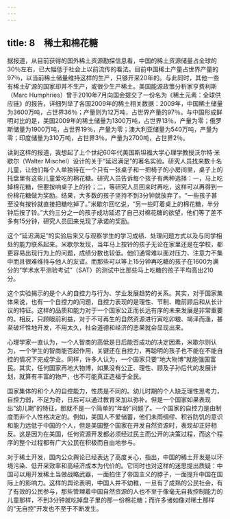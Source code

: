 ```yaml
---
---
---
```

title: 8　稀土和棉花糖
---




据报道，从目前获得的国外稀土资源勘探信息看，中国的稀土资源储量占全球的30％左右，已大幅低于社会上以前流传的看法。目前中国稀土产量占世界产量的97％，以当前稀土储量维持这样的生产，只够开采20年的。与此同时，其他一些有稀土矿源的国家却并不生产，或很少生产稀土。美国能源政策分析家亨费利斯（Marc Humphries）曾于2010年7月向国会提交了一份名为《稀土元素：全球供应链》的报告，详细列举了各国2009年的稀土相关数据：2009年，中国稀土储量为3600万吨，占世界36％；产量则为12万吨，占世界产量的97％。与中国形成鲜明对比的是，美国2009年的稀土储量为1300万吨，占世界13％，产量为零；俄罗斯储量为1900万吨，占世界19％，产量为零；澳大利亚储量为540万吨，产量为零；印度储量为310万吨，占世界3％，产量为2700吨，占世界2％。

读到这样的报道，我想起了上个世纪60年代美国斯坦福大学心理学教授沃尔特·米歇尔（Walter Mischel）设计的关于“延迟满足”的著名实验。研究人员找来数十名儿童，让他们每个人单独待在一个只有一张桌子和一把椅子的小房间里，桌子上的托盘里有这些儿童爱吃的棉花糖。研究人员告诉每个孩子有两种选择：一，马上吃掉棉花糖，但要按响桌子上的铃；二，等研究人员回来时再吃，这样可以再得到一份棉花糖做为奖励。结果，大多数的孩子坚持不到3分钟就放弃了。“一些孩子甚至没有按铃就直接把糖吃掉了。”米歇尔回忆说，“另一些盯着桌上的棉花糖，半分钟后按了铃。”大约三分之一的孩子成功延迟了自己对棉花糖的欲望，他们等了差不多有15分钟，研究人员回来兑现了承诺的奖励。

这个“延迟满足”的实验后来又与观察学生的学习成绩、处理问题方式以及与同学相处的能力联系起来。米歇尔发现，当年马上按铃的孩子无论在家里还是在学校，都更容易出现行为上的问题，成绩分数也较低。他们通常难以面对压力、注意力不集中而且很难维持与他人的友谊。而那些可以等上15分钟再吃糖的孩子在1600为满分的“学术水平测验考试”（SAT）的测试中比那些马上吃糖的孩子平均高出210分。

这个实验揭示的是个人的自控力与行为、学业发展趋势的关系。其实，对于国家集体来说，也有一个自控力的问题，自控力表现的是理性、节制、瞻前顾后和从长计议的特征。这样的品质和能力对于一个国家公正而长远有序的未来发展是非常重要的。相反，只顾眼前利益，对于不可再生的自然资源进行寅吃卯粮、竭泽而渔，甚至破坏性地开发，不用太久，社会道德和经济的恶果就会显现出来。

心理学家一直认为，一个人智商的高低是日后能否成功的决定因素，米歇尔则认为，一个学生的智商能否起作用，关键还在自控力，再聪明的孩子也不能在不能自控的情况下完成学业。同样，许多人认为，一个国家只要“地大物博”就能强国富民。其实，任何国家再地大物博，如果没有公正、理性、顾及子孙后代的发展计划，就算有丰富的物产，也不可能真正造福于全民。

国家集体的和个人的自控能力，性质是不同的。幼儿时期的个人缺乏理性思考力，自控力弱，不足为奇，日后可以通过教育来加以弥补。但是一个国家如果表现出“幼儿期”的特征，那就不是一个简单的“年龄”问题了。一个国家的自控力是由制度而非个人性格决定的。例如，美国人不爱储蓄，他们未雨绸缪、积谷防饥的意识和能力远低于中国的个人，但是美国整个国家在开发自然资源时，表现却正好相反。这是因为在美国，任何资源开发都必须经过民主而公开的决策过程，而这个程序的整个过程都有广大公民在积极而自由地参与。

对于稀土开发，国内公众舆论已经表达了高度关心，指出，中国的稀土开发是以环境污染、低开采效率和高经济成本为代价的。它同时也对这样的迷思提出质疑：中国可以用开发稀土当做战略武器，一面掐住了帝国主义的脖子，一面提升中国在国际上的影响力。这样的舆论表明，中国人并不幼稚，一旦有了成熟的公民社会，有了有效的公民参与，那些管理着中国自然资源的人也不至于像毫无自我控制能力的儿童那样，不到3分钟就吃掉盘子里的那一份棉花糖；而许多诸如像对稀土那样的“无自控”开发也不至于不断发生。